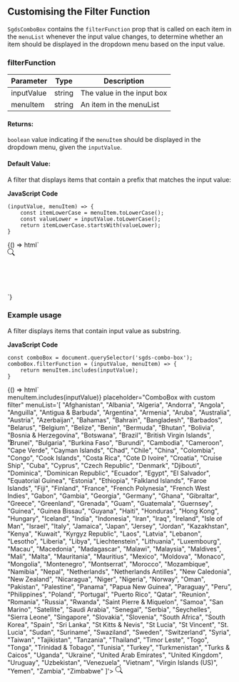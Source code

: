 ## Customising the Filter Function


`SgdsComboBox` contains the `filterFunction` prop that is called on each item in the `menuList` whenever the input value changes, to determine whether an item should be displayed in the dropdown menu based on the input value.


### filterFunction

<table>
  <thead>
    <tr>
      <th>Parameter</th>
      <th>Type</th>
      <th>Description</th>
    </tr>
  </thead>
  <tbody>
    <tr>
      <td>inputValue</td>
      <td>string</td>
      <td>The value in the input box</td>
    </tr>
    <tr>
      <td>menuItem</td>
      <td>string</td>
      <td>An item in the menuList</td>
    </tr>
  </tbody>
</table>


#### Returns:

`boolean` value indicating if the `menuItem` should be displayed in the dropdown menu, given the `inputValue`.


#### Default Value:

A filter that displays items that contain a prefix that matches the input value:

**JavaScript Code**
```
(inputValue, menuItem) => {
    const itemLowerCase = menuItem.toLowerCase();
    const valueLower = inputValue.toLowerCase();
    return itemLowerCase.startsWith(valueLower);
}
```

<Canvas>
  <Story name="ComboBox with default filter">
    {() => html`
        <div style="height:100px;">
            <sgds-combo-box placeholder="ComboBox with default filter" menuList='[
                "Afghanistan",
                "Albania",
                "Algeria",
                "Andorra",
                "Angola",
                "Anguilla",
                "Antigua & Barbuda",
                "Argentina",
                "Armenia",
                "Aruba",
                "Australia",
                "Austria",
                "Azerbaijan",
                "Bahamas",
                "Bahrain",
                "Bangladesh",
                "Barbados",
                "Belarus",
                "Belgium",
                "Belize",
                "Benin",
                "Bermuda",
                "Bhutan",
                "Bolivia",
                "Bosnia & Herzegovina",
                "Botswana",
                "Brazil",
                "British Virgin Islands",
                "Brunei",
                "Bulgaria",
                "Burkina Faso",
                "Burundi",
                "Cambodia",
                "Cameroon",
                "Cape Verde",
                "Cayman Islands",
                "Chad",
                "Chile",
                "China",
                "Colombia",
                "Congo",
                "Cook Islands",
                "Costa Rica",
                "Cote D Ivoire",
                "Croatia",
                "Cruise Ship",
                "Cuba",
                "Cyprus",
                "Czech Republic",
                "Denmark",
                "Djibouti",
                "Dominica",
                "Dominican Republic",
                "Ecuador",
                "Egypt",
                "El Salvador",
                "Equatorial Guinea",
                "Estonia",
                "Ethiopia",
                "Falkland Islands",
                "Faroe Islands",
                "Fiji",
                "Finland",
                "France",
                "French Polynesia",
                "French West Indies",
                "Gabon",
                "Gambia",
                "Georgia",
                "Germany",
                "Ghana",
                "Gibraltar",
                "Greece",
                "Greenland",
                "Grenada",
                "Guam",
                "Guatemala",
                "Guernsey",
                "Guinea",
                "Guinea Bissau",
                "Guyana",
                "Haiti",
                "Honduras",
                "Hong Kong",
                "Hungary",
                "Iceland",
                "India",
                "Indonesia",
                "Iran",
                "Iraq",
                "Ireland",
                "Isle of Man",
                "Israel",
                "Italy",
                "Jamaica",
                "Japan",
                "Jersey",
                "Jordan",
                "Kazakhstan",
                "Kenya",
                "Kuwait",
                "Kyrgyz Republic",
                "Laos",
                "Latvia",
                "Lebanon",
                "Lesotho",
                "Liberia",
                "Libya",
                "Liechtenstein",
                "Lithuania",
                "Luxembourg",
                "Macau",
                "Macedonia",
                "Madagascar",
                "Malawi",
                "Malaysia",
                "Maldives",
                "Mali",
                "Malta",
                "Mauritania",
                "Mauritius",
                "Mexico",
                "Moldova",
                "Monaco",
                "Mongolia",
                "Montenegro",
                "Montserrat",
                "Morocco",
                "Mozambique",
                "Namibia",
                "Nepal",
                "Netherlands",
                "Netherlands Antilles",
                "New Caledonia",
                "New Zealand",
                "Nicaragua",
                "Niger",
                "Nigeria",
                "Norway",
                "Oman",
                "Pakistan",
                "Palestine",
                "Panama",
                "Papua New Guinea",
                "Paraguay",
                "Peru",
                "Philippines",
                "Poland",
                "Portugal",
                "Puerto Rico",
                "Qatar",
                "Reunion",
                "Romania",
                "Russia",
                "Rwanda",
                "Saint Pierre & Miquelon",
                "Samoa",
                "San Marino",
                "Satellite",
                "Saudi Arabia",
                "Senegal",
                "Serbia",
                "Seychelles",
                "Sierra Leone",
                "Singapore",
                "Slovakia",
                "Slovenia",
                "South Africa",
                "South Korea",
                "Spain",
                "Sri Lanka",
                "St Kitts & Nevis",
                "St Lucia",
                "St Vincent",
                "St. Lucia",
                "Sudan",
                "Suriname",
                "Swaziland",
                "Sweden",
                "Switzerland",
                "Syria",
                "Taiwan",
                "Tajikistan",
                "Tanzania",
                "Thailand",
                "Timor Leste",
                "Togo",
                "Tonga",
                "Trinidad & Tobago",
                "Tunisia",
                "Turkey",
                "Turkmenistan",
                "Turks & Caicos",
                "Uganda",
                "Ukraine",
                "United Arab Emirates",
                "United Kingdom",
                "Uruguay",
                "Uzbekistan",
                "Venezuela",
                "Vietnam",
                "Virgin Islands (US)",
                "Yemen",
                "Zambia",
                "Zimbabwe"
            ]'>
                <svg
                    slot="icon"
                    xmlns="http://www.w3.org/2000/svg"
                    width="16"
                    height="16"
                    fill="currentColor"
                    class="bi bi-search"
                    viewBox="0 0 16 16" 
                >
                    <path
                        d="M11.742 10.344a6.5 6.5 0 1 0-1.397 1.398h-.001c.03.04.062.078.098.115l3.85 3.85a1 1 0 0 0 1.415-1.414l-3.85-3.85a1.007 1.007 0 0 0-.115-.1zM12 6.5a5.5 5.5 0 1 1-11 0 5.5 5.5 0 0 1 11 0z"
                    />
                </svg>
            </sgds-combo-box>
        </div>
    `}
  </Story>
</Canvas>


### Example usage

A filter displays items that contain input value as substring.

**JavaScript Code**
```
const comboBox = document.querySelector('sgds-combo-box');
comboBox.filterFunction = (inputValue, menuItem) => {
    return menuItem.includes(inputValue);
}
```

<Canvas>
  <Story name="ComboBox with custom filter">
    {() => html`
        <div style="height:100px;">
            <sgds-combo-box filterFunction=${(inputValue, menuItem) => menuItem.includes(inputValue)} placeholder="ComboBox with custom filter" menuList='[
                "Afghanistan",
                "Albania",
                "Algeria",
                "Andorra",
                "Angola",
                "Anguilla",
                "Antigua & Barbuda",
                "Argentina",
                "Armenia",
                "Aruba",
                "Australia",
                "Austria",
                "Azerbaijan",
                "Bahamas",
                "Bahrain",
                "Bangladesh",
                "Barbados",
                "Belarus",
                "Belgium",
                "Belize",
                "Benin",
                "Bermuda",
                "Bhutan",
                "Bolivia",
                "Bosnia & Herzegovina",
                "Botswana",
                "Brazil",
                "British Virgin Islands",
                "Brunei",
                "Bulgaria",
                "Burkina Faso",
                "Burundi",
                "Cambodia",
                "Cameroon",
                "Cape Verde",
                "Cayman Islands",
                "Chad",
                "Chile",
                "China",
                "Colombia",
                "Congo",
                "Cook Islands",
                "Costa Rica",
                "Cote D Ivoire",
                "Croatia",
                "Cruise Ship",
                "Cuba",
                "Cyprus",
                "Czech Republic",
                "Denmark",
                "Djibouti",
                "Dominica",
                "Dominican Republic",
                "Ecuador",
                "Egypt",
                "El Salvador",
                "Equatorial Guinea",
                "Estonia",
                "Ethiopia",
                "Falkland Islands",
                "Faroe Islands",
                "Fiji",
                "Finland",
                "France",
                "French Polynesia",
                "French West Indies",
                "Gabon",
                "Gambia",
                "Georgia",
                "Germany",
                "Ghana",
                "Gibraltar",
                "Greece",
                "Greenland",
                "Grenada",
                "Guam",
                "Guatemala",
                "Guernsey",
                "Guinea",
                "Guinea Bissau",
                "Guyana",
                "Haiti",
                "Honduras",
                "Hong Kong",
                "Hungary",
                "Iceland",
                "India",
                "Indonesia",
                "Iran",
                "Iraq",
                "Ireland",
                "Isle of Man",
                "Israel",
                "Italy",
                "Jamaica",
                "Japan",
                "Jersey",
                "Jordan",
                "Kazakhstan",
                "Kenya",
                "Kuwait",
                "Kyrgyz Republic",
                "Laos",
                "Latvia",
                "Lebanon",
                "Lesotho",
                "Liberia",
                "Libya",
                "Liechtenstein",
                "Lithuania",
                "Luxembourg",
                "Macau",
                "Macedonia",
                "Madagascar",
                "Malawi",
                "Malaysia",
                "Maldives",
                "Mali",
                "Malta",
                "Mauritania",
                "Mauritius",
                "Mexico",
                "Moldova",
                "Monaco",
                "Mongolia",
                "Montenegro",
                "Montserrat",
                "Morocco",
                "Mozambique",
                "Namibia",
                "Nepal",
                "Netherlands",
                "Netherlands Antilles",
                "New Caledonia",
                "New Zealand",
                "Nicaragua",
                "Niger",
                "Nigeria",
                "Norway",
                "Oman",
                "Pakistan",
                "Palestine",
                "Panama",
                "Papua New Guinea",
                "Paraguay",
                "Peru",
                "Philippines",
                "Poland",
                "Portugal",
                "Puerto Rico",
                "Qatar",
                "Reunion",
                "Romania",
                "Russia",
                "Rwanda",
                "Saint Pierre & Miquelon",
                "Samoa",
                "San Marino",
                "Satellite",
                "Saudi Arabia",
                "Senegal",
                "Serbia",
                "Seychelles",
                "Sierra Leone",
                "Singapore",
                "Slovakia",
                "Slovenia",
                "South Africa",
                "South Korea",
                "Spain",
                "Sri Lanka",
                "St Kitts & Nevis",
                "St Lucia",
                "St Vincent",
                "St. Lucia",
                "Sudan",
                "Suriname",
                "Swaziland",
                "Sweden",
                "Switzerland",
                "Syria",
                "Taiwan",
                "Tajikistan",
                "Tanzania",
                "Thailand",
                "Timor Leste",
                "Togo",
                "Tonga",
                "Trinidad & Tobago",
                "Tunisia",
                "Turkey",
                "Turkmenistan",
                "Turks & Caicos",
                "Uganda",
                "Ukraine",
                "United Arab Emirates",
                "United Kingdom",
                "Uruguay",
                "Uzbekistan",
                "Venezuela",
                "Vietnam",
                "Virgin Islands (US)",
                "Yemen",
                "Zambia",
                "Zimbabwe"
            ]'>
                <svg
                    slot="icon"
                    xmlns="http://www.w3.org/2000/svg"
                    width="16"
                    height="16"
                    fill="currentColor"
                    class="bi bi-search"
                    viewBox="0 0 16 16" 
                >
                    <path
                        d="M11.742 10.344a6.5 6.5 0 1 0-1.397 1.398h-.001c.03.04.062.078.098.115l3.85 3.85a1 1 0 0 0 1.415-1.414l-3.85-3.85a1.007 1.007 0 0 0-.115-.1zM12 6.5a5.5 5.5 0 1 1-11 0 5.5 5.5 0 0 1 11 0z"
                    />
                </svg>
            </sgds-combo-box>
        </div>
    `}
  </Story>
</Canvas>